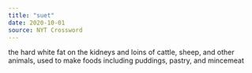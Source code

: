 ```yaml
---
title: "suet"
date: 2020-10-01
source: NYT Crossword
---
```


the hard white fat on the kidneys and loins of cattle, sheep, and other animals, used to make foods including puddings, pastry, and mincemeat
